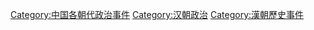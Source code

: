[[Category:中国各朝代政治事件|Category:中国各朝代政治事件]]
[[Category:汉朝政治|Category:汉朝政治]]
[[Category:漢朝歷史事件|Category:漢朝歷史事件]]